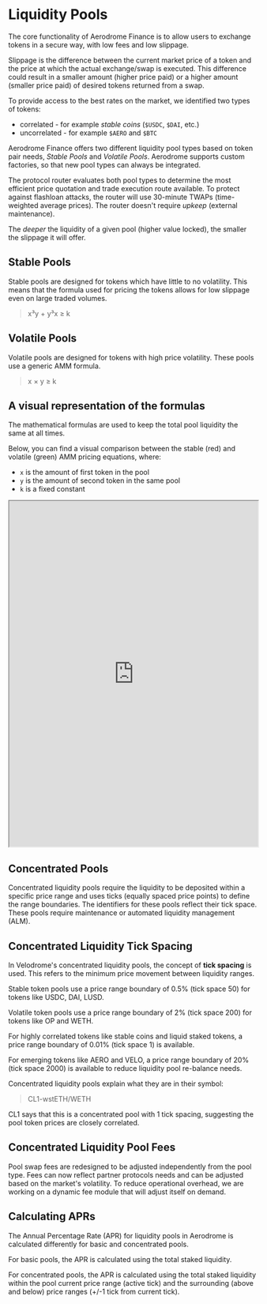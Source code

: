 # Liquidity Pools

The core functionality of Aerodrome Finance is to allow users to exchange
tokens in a secure way, with low fees and low slippage.

Slippage is the difference between the current market price of a token and the
price at which the actual exchange/swap is executed. This difference could
result in a smaller amount (higher price paid) or a higher amount (smaller
price paid) of desired tokens returned from a swap.

To provide access to the best rates on the market, we identified two types of
tokens:

- correlated - for example _stable coins_ (`$USDC`, `$DAI`, etc.)
- uncorrelated - for example `$AERO` and `$BTC`

Aerodrome Finance offers two different liquidity pool types based on token pair needs, _Stable
Pools_ and _Volatile Pools_. Aerodrome supports custom factories, so that new pool types can always be integrated.

The protocol router evaluates both pool types to determine the most efficient price quotation
and trade execution route available. To protect against flashloan attacks, the router will use
30-minute TWAPs (time-weighted average prices). The router doesn't require _upkeep_ (external maintenance).

The _deeper_ the liquidity of a given pool (higher value locked), the smaller the slippage it will offer.

## Stable Pools

Stable pools are designed for tokens which have little to no
volatility. This means that the formula used for pricing the tokens allows for
low slippage even on large traded volumes.

> x³y + y³x ≥ k

## Volatile Pools

Volatile pools are designed for tokens with high price volatility.
These pools use a generic AMM formula.

> x × y ≥ k

## A visual representation of the formulas

The mathematical formulas are used to keep the total pool liquidity the same at all times.

Below, you can find a visual comparison between the stable (red) and volatile (green)
AMM pricing equations, where:

- `x` is the amount of first token in the pool
- `y` is the amount of second token in the same pool
- `k` is a fixed constant

<iframe
  src="https://www.desmos.com/calculator/yiwx8ev1oh?embed"
  width="100%"
  height="700"
></iframe>

## Concentrated Pools

Concentrated liquidity pools require the liquidity
to be deposited within a specific price range and uses ticks (equally
spaced price points) to define the range boundaries. The identifiers
for these pools reflect their tick space. These pools require
maintenance or automated liquidity management (ALM).

## Concentrated Liquidity Tick Spacing

In Velodrome's concentrated liquidity pools, the concept of **tick spacing** is used.
This refers to the minimum price movement between liquidity ranges.

Stable token pools use a price range boundary of 0.5% (tick space 50) for tokens like USDC, DAI, LUSD.

Volatile token pools use a price range boundary of 2% (tick space 200) for tokens like OP and WETH.

For highly correlated tokens like stable coins and liquid staked tokens,
a price range boundary of 0.01% (tick space 1) is available.

For emerging tokens like AERO and VELO, a price range boundary of 20% (tick space 2000)
is available to reduce liquidity pool re-balance needs.

Concentrated liquidity pools explain what they are in their symbol:

> CL1-wstETH/WETH

CL1 says that this is a concentrated pool with 1 tick spacing,
suggesting the pool token prices are closely correlated.

## Concentrated Liquidity Pool Fees

Pool swap fees are redesigned to be adjusted independently from the pool type.
Fees can now reflect partner protocols needs and can be adjusted based on the market's volatility.
To reduce operational overhead, we are working on a dynamic fee module that will adjust itself on demand.

## Calculating APRs

The Annual Percentage Rate (APR) for liquidity pools in Aerodrome is calculated
differently for basic and concentrated pools.

For basic pools, the APR is calculated using the total staked liquidity.

For concentrated pools, the APR is calculated using the total staked liquidity
within the pool current price range (active tick) and the surrounding (above and below)
price ranges (+/-1 tick from current tick).
